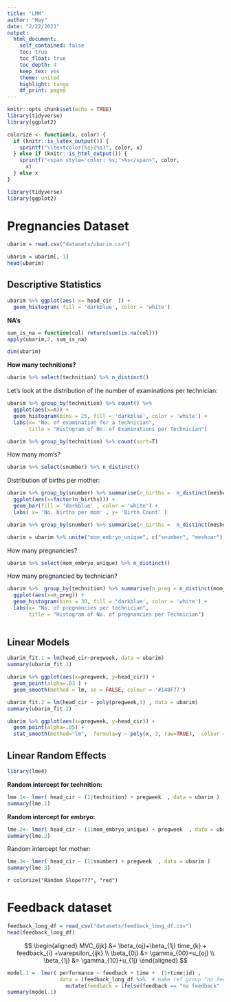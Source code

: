 ```yaml
---
title: "LMM"
author: "May"
date: "2/22/2021"
output: 
  html_document:
    self_contained: false
    toc: true
    toc_float: true
    toc_depth: 4
    keep_tex: yes
    theme: united
    highlight: tango
    df_print: paged
---
```


```r
knitr::opts_chunk$set(echo = TRUE)
library(tidyverse)
library(ggplot2)
```

```r
colorize <- function(x, color) {
  if (knitr::is_latex_output()) {
    sprintf("\\textcolor{%s}{%s}", color, x)
  } else if (knitr::is_html_output()) {
    sprintf("<span style='color: %s;'>%s</span>", color, 
      x)
  } else x
}
```

```r
library(tidyverse)
library(ggplot2)
```


# Pregnancies Dataset

```r
ubarim = read.csv("datasets/ubarim.csv")
```

```r
ubarim = ubarim[,-1]
head(ubarim)
```
## Descriptive Statistics

```r
ubarim %>% ggplot(aes( x= head_cir  )) +
  geom_histogram( fill = 'darkblue', color = 'white')
```



**NA's** 

```r
sum_is_na = function(col) return(sum(is.na(col)))
apply(ubarim,2, sum_is_na)
```

```r
dim(ubarim)
```

**How many technitions?**
```r
ubarim %>% select(technition) %>% n_distinct()
```

Let's look at the distribution of the number of examinations per technician:
```r
ubarim %>% group_by(technition) %>% count() %>%
  ggplot(aes(x=n)) +
  geom_histogram(bins = 25, fill = 'darkblue', color = 'white') +
  labs(x= "No. of examination for a technician",
       title = "Histogram of No. of Examinations per Technician")
```




```r
ubarim %>% group_by(technition) %>% count(sort=T)
```

How many mom's?
```r
ubarim %>% select(snumber) %>% n_distinct()
```

Distribution of births per mother:
```r
ubarim %>% group_by(snumber) %>% summarise(n_births =  n_distinct(meshoar)) %>%
  ggplot(aes(x=factor(n_births))) +
  geom_bar(fill = 'darkblue' , color = 'white') +
  labs( x= 'No. births per mom' , y= 'Birth Count' )
```

```r
ubarim %>% group_by(snumber) %>% summarise(n_births =  n_distinct(meshoar)) %>% arrange(-n_births)
```

```r
ubarim = ubarim %>% unite("mom_embryo_unique", c("snumber", "meshoar"), remove = FALSE) 
```

How many pregnancies? 
```r
ubarim %>% select(mom_embryo_unique) %>% n_distinct()
```

How many pregnancied by technician? 
```r
ubarim %>%  group_by(technition) %>% summarise(n_preg = n_distinct(mom_embryo_unique)) %>%
  ggplot(aes(x=n_preg)) +
  geom_histogram(bins = 30, fill = 'darkblue', color = 'white') +
  labs(x= "No. of pregnancies per technician",
       title = "Histogram of No. of pregnancies per Technician")
  
```








## Linear Models

```r
ubarim_fit.1 = lm(head_cir~pregweek, data = ubarim)
summary(ubarim_fit.1)
```


```r
ubarim %>% ggplot(aes(x=pregweek, y=head_cir)) +
  geom_point(alpha=.03 ) +
  geom_smooth(method = lm, se = FALSE, colour = '#148F77')
```


```r
ubarim_fit.2 = lm(head_cir ~ poly(pregweek,3) , data = ubarim)
summary(ubarim_fit.2)
```

```r
ubarim %>% ggplot(aes(x=pregweek, y=head_cir)) +
  geom_point(alpha=.05) +
  stat_smooth(method="lm",  formula=y ~ poly(x, 3, raw=TRUE),  colour = '#148F77')
```


## Linear Random Effects
```r
library(lme4)
```

**Random intercept for technition:** 
```r
lme.1<- lmer( head_cir ~ (1|technition) + pregweek  , data = ubarim )
summary(lme.1)
```


**Random intercept for embryo:** 
```r
lme.2<- lmer( head_cir ~ (1|mom_embryo_unique) + pregweek  , data = ubarim )
summary(lme.2)
```

Random intercept for mother: 
```r
lme.3<- lmer( head_cir ~ (1|snumber) + pregweek  , data = ubarim )
summary(lme.3)
```

`r colorize("Random Slope???", "red")`  


# Feedback dataset

```r
feedback_long_df = read_csv("datasets/feedback_long_df.csv")
head(feedback_long_df)
```

$$
\begin{aligned}
MVC_{ijk} &= \beta_{oj}+\beta_{1j} time_{k} + feedback_{i} +\varepsilon_{ijk} \\
\beta_{0j} &= \gamma_{00}+u_{oj} \\
\beta_{1j} &= \gamma_{10}+u_{1j}
\end{aligned}
$$


```r
model.1 =  lmer( performance ~ feedback + time +  (1+time|id) ,
                 data = (feedback_long_df %>%  # make ref group "no feedback"
                   mutate(feedback = ifelse(feedback == "no feedback" , 0 , feedback) )))
summary(model.1)
```


